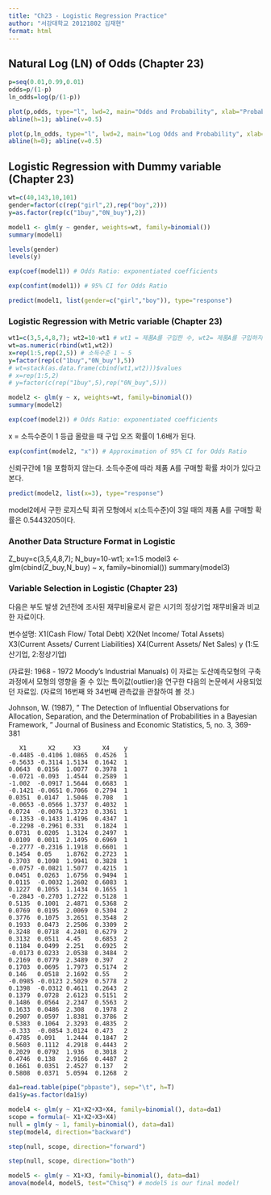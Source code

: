 ```yaml
---
title: "Ch23 - Logistic Regression Practice"
author: "서강대학교 20121802 김재현"
format: html
---
```


## Natural Log (LN) of Odds (Chapter 23)

```r
p=seq(0.01,0.99,0.01)
odds=p/(1-p)
ln_odds=log(p/(1-p))
```

```r
plot(p,odds, type="l", lwd=2, main="Odds and Probability", xlab="Probability", ylab="Odds")
abline(h=1); abline(v=0.5)
```

```r
plot(p,ln_odds, type="l", lwd=2, main="Log Odds and Probability", xlab="Probability", ylab="Log Odds")
abline(h=0); abline(v=0.5)
```

## Logistic Regression with Dummy variable (Chapter 23)

```r
wt=c(40,143,10,101)
gender=factor(c(rep("girl",2),rep("boy",2)))
y=as.factor(rep(c("1buy","0N_buy"),2))
```

```r
model1 <- glm(y ~ gender, weights=wt, family=binomial())
summary(model1)
```

```r
levels(gender)
levels(y)
```

```r
exp(coef(model1)) # Odds Ratio: exponentiated coefficients
```

```r
exp(confint(model1)) # 95% CI for Odds Ratio
```

```r
predict(model1, list(gender=c("girl","boy")), type="response")
```

### Logistic Regression with Metric variable (Chapter 23)

```r
wt1=c(3,5,4,8,7); wt2=10-wt1 # wt1 = 제품A를 구입한 수, wt2= 제품A를 구입하지 않은 수 
wt=as.numeric(rbind(wt1,wt2))
x=rep(1:5,rep(2,5)) # 소득수준 1 ~ 5
y=factor(rep(c("1buy","0N_buy"),5))
# wt=stack(as.data.frame(cbind(wt1,wt2)))$values
# x=rep(1:5,2)
# y=factor(c(rep("1buy",5),rep("0N_buy",5)))

```

```r
model2 <- glm(y ~ x, weights=wt, family=binomial())
summary(model2)
```

```r
exp(coef(model2)) # Odds Ratio: exponentiated coefficients
```

x = 소득수준이 1 등급 올랐을 때 구입 오즈 확률이 1.6배가 된다.

```r
exp(confint(model2, "x")) # Approximation of 95% CI for Odds Ratio 
```

신뢰구간에 1을 포함하지 않는다. 소득수준에 따라 제품 A를 구매할 확률 차이가 있다고 본다.

```r
predict(model2, list(x=3), type="response")
```

model2에서 구한 로지스틱 회귀 모형에서 x(소득수준)이 3일 때의 제품 A를 구매할 확률은 0.5443205이다.


### Another Data Structure Format in Logistic

Z_buy=c(3,5,4,8,7); N_buy=10-wt1; x=1:5
model3 <- glm(cbind(Z_buy,N_buy) ~ x, family=binomial())
summary(model3)

### Variable Selection in Logistic (Chapter 23)

다음은 부도 발생 2년전에 조사된 재무비율로서 같은 시기의 정상기업 재무비율과 비교한 자료이다.

변수설명:
   X1(Cash Flow/ Total Debt)
   X2(Net Income/ Total Assets)
   X3(Current Assets/ Current Liabilities)
   X4(Current Assets/ Net Sales)
   y (1:도산기업, 2:정상기업)

(자료원: 1968 - 1972 Moody's Industrial Manuals)
이 자료는 도산예측모형의 구축과정에서 모형의 영향을 줄 수 있는 특이값(outlier)을 연구한 다음의 논문에서 사용되었던 자료임. 
(자료의 16번째 와 34번째 관측값을 관찰하여 볼 것.)

Johnson, W. (1987), " The Detection of Influential Observations for Allocation, Separation, and 
the Determination of Probabilities in a Bayesian Framework, " 
Journal of Business and Economic Statistics, 5, no. 3, 369-381
```
   X1	   X2	  X3	  X4	y
-0.4485	-0.4106	1.0865	0.4526	1
-0.5633	-0.3114	1.5134	0.1642	1
0.0643	0.0156	1.0077	0.3978	1
-0.0721	-0.093	1.4544	0.2589	1
-1.002	-0.0917	1.5644	0.6683	1
-0.1421	-0.0651	0.7066	0.2794	1
0.0351	0.0147	1.5046	0.708	1
-0.0653	-0.0566	1.3737	0.4032	1
0.0724	-0.0076	1.3723	0.3361	1
-0.1353	-0.1433	1.4196	0.4347	1
-0.2298	-0.2961	0.331	0.1824	1
0.0731	0.0205	1.3124	0.2497	1
0.0109	0.0011	2.1495	0.6969	1
-0.2777	-0.2316	1.1918	0.6601	1
0.1454	0.05	1.8762	0.2723	1
0.3703	0.1098	1.9941	0.3828	1
-0.0757	-0.0821	1.5077	0.4215	1
0.0451	0.0263	1.6756	0.9494	1
0.0115	-0.0032	1.2602	0.6083	1
0.1227	0.1055	1.1434	0.1655	1
-0.2843	-0.2703	1.2722	0.5128	1
0.5135	0.1001	2.4871	0.5368	2
0.0769	0.0195	2.0069	0.5304	2
0.3776	0.1075	3.2651	0.3548	2
0.1933	0.0473	2.2506	0.3309	2
0.3248	0.0718	4.2401	0.6279	2
0.3132	0.0511	4.45	0.6853	2
0.1184	0.0499	2.251	0.6925	2
-0.0173	0.0233	2.0538	0.3484	2
0.2169	0.0779	2.3489	0.397	2
0.1703	0.0695	1.7973	0.5174	2
0.146	0.0518	2.1692	0.55	2
-0.0985	-0.0123	2.5029	0.5778	2
0.1398	-0.0312	0.4611	0.2643	2
0.1379	0.0728	2.6123	0.5151	2
0.1486	0.0564	2.2347	0.5563	2
0.1633	0.0486	2.308	0.1978	2
0.2907	0.0597	1.8381	0.3786	2
0.5383	0.1064	2.3293	0.4835	2
-0.333	-0.0854	3.0124	0.473	2
0.4785	0.091	1.2444	0.1847	2
0.5603	0.1112	4.2918	0.4443	2
0.2029	0.0792	1.936	0.3018	2
0.4746	0.138	2.9166	0.4487	2
0.1661	0.0351	2.4527	0.137	2
0.5808	0.0371	5.0594	0.1268	2
```
```r
da1=read.table(pipe("pbpaste"), sep="\t", h=T)
da1$y=as.factor(da1$y)
```


```r
model4 <- glm(y ~ X1+X2+X3+X4, family=binomial(), data=da1)
scope = formula(~ X1+X2+X3+X4)
null = glm(y ~ 1, family=binomial(), data=da1)
step(model4, direction="backward")
```

```r
step(null, scope, direction="forward")
```

```r
step(null, scope, direction="both")
```

```r
model5 <- glm(y ~ X1+X3, family=binomial(), data=da1)
anova(model4, model5, test="Chisq") # model5 is our final model!
```




